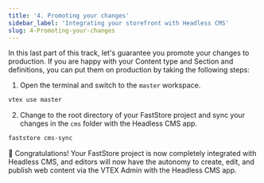 ```yaml
---
title: '4. Promoting your changes'
sidebar_label: 'Integrating your storefront with Headless CMS'
slug: 4-Promoting-your-changes
---
```


In this last part of this track, let's guarantee you promote your changes to production.
If you are happy with your Content type and Section and definitions, you can put them on production by taking the following steps:

1. Open the terminal and switch to the `master` workspace.

```bash copy
vtex use master
```

2. Change to the root directory of your FastStore project and sync your changes in the `cms` folder with the Headless CMS app.

```bash copy
faststore cms-sync
```

🎉 Congratulations! Your FastStore project is now completely integrated with Headless CMS, and editors will now have the autonomy to create, edit, and publish web content via the VTEX Admin with the Headless CMS app.
